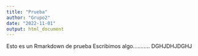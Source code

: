 ```yaml
---
title: "Prueba"
author: "Grupo2"
date: "2022-11-01"
output: html_document
---
```


Esto es un Rmarkdown de prueba 
Escribimos algo...........
DGHJDHJDGHJ
